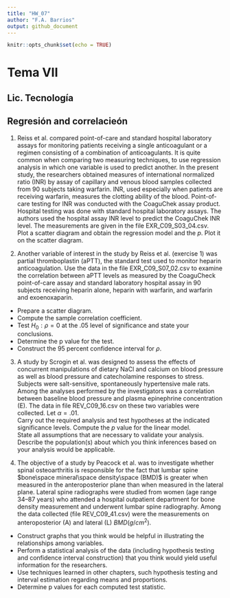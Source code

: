 ```yaml
---
title: "HW_07"
author: "F.A. Barrios"
output: github_document
---
```


```r
knitr::opts_chunk$set(echo = TRUE)
```
# Tema VII  
## Lic. Tecnología 
## Regresión and correlacieón

1. Reiss et al. compared point-of-care and standard hospital laboratory assays for monitoring patients receiving a single anticoagulant or a regimen consisting of a combination of anticoagulants. It is quite common when comparing two measuring techniques, to use regression analysis in which one variable is used to predict another. In the present study, the researchers obtained measures of international normalized ratio (INR) by assay of capillary and venous blood samples collected from 90 subjects taking warfarin. INR, used especially when patients are receiving warfarin, measures the clotting ability of the blood. Point-of-care testing for INR was conducted with the CoaguChek assay product. Hospital testing was done with standard hospital laboratory assays. The authors used the hospital assay INR level to predict the CoaguChek INR level. The measurements are given in the file EXR_C09_S03_04.csv.  
Plot a scatter diagram and obtain the regression model and the $p$. Plot it on the scatter diagram.  

2. Another variable of interest in the study by Reiss et al. (exercise 1) was partial thromboplastin (aPTT), the standard test used to monitor heparin anticoagulation. Use the data in the file EXR_C09_S07_02.csv to examine the correlation between aPTT levels as measured by the CoaguCheck point-of-care assay and standard laboratory hospital assay in 90 subjects receiving heparin alone, heparin with warfarin, and warfarin and exoenoxaparin.  
- Prepare a scatter diagram.  
- Compute the sample correlation coefficient.  
- Test $H_0 : \rho = 0$ at the .05 level of significance and state your conclusions.  
- Determine the p value for the test.  
- Construct the 95 percent confidence interval for $\rho$.  

3. A study by Scrogin et al. was designed to assess the effects of concurrent manipulations of dietary NaCl and calcium on blood pressure as well as blood pressure and catecholamine responses to stress. Subjects were salt-sensitive, spontaneously hypertensive male rats. Among the analyses performed by the investigators was a correlation between baseline blood pressure and plasma epinephrine concentration (E). The data in file REV_C09_16.csv on these two variables were collected. Let $\alpha = .01$.  
Carry out the required analysis and test hypotheses at the indicated significance levels. Compute the $p$ value for the linear model.  
State all assumptions that are necessary to validate your analysis.
Describe the population(s) about which you think inferences based on your analysis would be applicable.  

4. The objective of a study by Peacock et al. was to investigate whether spinal osteoarthritis is responsible for the fact that lumbar spine $bone\space mineral\space density\space (BMD)$ is greater when measured in the anteroposterior plane than when measured in the lateral plane. Lateral spine radiographs were studied from women (age range 34–87 years) who attended a hospital outpatient department for bone density measurement and underwent lumbar spine radiography. Among the data collected (file REV_C09_41.csv) were the measurements on anteroposterior (A) and lateral (L) $BMD (g/cm^2)$.  
- Construct graphs that you think would be helpful in illustrating the relationships among variables.  
- Perform a statistical analysis of the data (including hypothesis testing and confidence interval construction) that you think would yield useful information for the researchers.  
- Use techniques learned in other chapters, such hypothesis testing and interval estimation regarding means and proportions.  
- Determine p values for each computed test statistic.  
